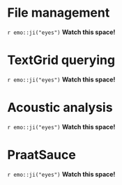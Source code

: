 # File management

`r emo::ji("eyes")` **Watch this space!**

# TextGrid querying

`r emo::ji("eyes")` **Watch this space!**

# Acoustic analysis

`r emo::ji("eyes")` **Watch this space!**

# PraatSauce

`r emo::ji("eyes")` **Watch this space!**
